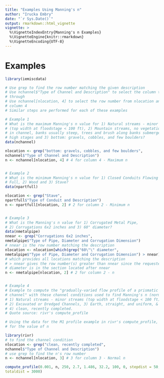 ```yaml
---
title: "Examples Using Manning's n"
author: "Irucka Embry"
date: "`r Sys.Date()`"
output: rmarkdown::html_vignette
vignette: >
  %\VignetteIndexEntry{Manning's n Examples}
  %\VignetteEngine{knitr::rmarkdown}
  %\VignetteEncoding{UTF-8}
---
```


# Examples
```r
library(iemiscdata)

# Use grep to find the row number matching the given description
# Use nchannel$"Type of Channel and Description" to select the column to search
# through
# Use nchannel[nlocation, 4] to select the row number from nlocation and
# column 4
# Similar steps are performed for each of these examples

# Example 1
# What is the maximum Manning's n value for 1) Natural streams - minor streams
# (top width at floodstage < 100 ft), 2) Mountain streams, no vegetation
# in channel, banks usually steep, trees and brush along banks submerged at
# high stages and 3) bottom: gravels, cobbles, and few boulders?
data(nchannel)

nlocation <- grep("bottom: gravels, cobbles, and few boulders",
nchannel$"Type of Channel and Description")
n <- nchannel[nlocation, 4] # 4 for column 4 - Maximum n


# Example 2
# What is the minimum Manning's n value for 1) Closed Conduits Flowing Partly
# Full, 2) Wood and 3) Stave?
data(npartfull)

nlocation <- grep("Stave",
npartfull$"Type of Conduit and Description")
n <- npartfull[nlocation, 2] # 2 for column 2 - Minimum n


# Example 3
# What is the Manning's n value for 1) Corrugated Metal Pipe,
# 2) Corrugations 6x2 inches and 3) 60" diameter?
data(nmetalpipe)
nnear <- grep("Corrugations 6x2 inches",
nmetalpipe$"Type of Pipe, Diameter and Corrugation Dimension")
# nnear is the row number matching the description
nlocation <- nlocation[which(grep("60\"\" diameter",
nmetalpipe$"Type of Pipe, Diameter and Corrugation Dimension") > nnear)]
# which provides all locations matching the description
# > nnear gives the row number(s) greater than nnear since the requested
# diameter is in the section located after nnear
n <- nmetalpipe[nlocation, 2] # 2 for column 2 - n


# Example 4
# Example to compute the "gradually-varied flow profile of a prismatic
# channel" with these channel conditions used to find Manning's n (normal):
# 1) Natural streams - minor streams (top width at floodstage < 100 ft),
# 2) Excavated or Dredged Channels, 3) Earth, straight, and uniform, &
# 4) clean, recently completed.
# Quote source: rivr's compute_profile

# Using the data for the M1 profile example in rivr's compute_profile, except
# for the value of n

library(rivr)
# to find the channel condition
nlocation <- grep("clean, recently completed",
nchannel$"Type of Channel and Description")
# use grep to find the n's row number
n <- nchannel[nlocation, 3] # 3 for column 3 - Normal n

compute_profile(0.001, n, 250, 2.7, 1.486, 32.2, 100, 0, stepdist = 50,
totaldist = 3000)
```

